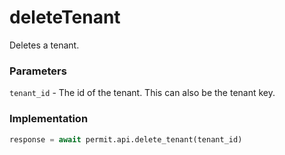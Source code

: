 # deleteTenant

Deletes a tenant.

### Parameters

`tenant_id` - The id of the tenant. This can also be the tenant key.<br/>

### Implementation

```python
response = await permit.api.delete_tenant(tenant_id)
```
